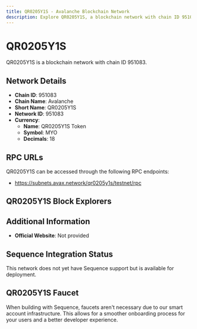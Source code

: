```yaml
--- 
title: QR0205Y1S - Avalanche Blockchain Network
description: Explore QR0205Y1S, a blockchain network with chain ID 951083. Learn about its native currency, QR0205Y1S Token, and how to interact with the network.
---
```


# QR0205Y1S

QR0205Y1S is a blockchain network with chain ID 951083.

## Network Details

- **Chain ID**: 951083
- **Chain Name**: Avalanche
- **Short Name**: QR0205Y1S
- **Network ID**: 951083
- **Currency**: 
  - **Name**: QR0205Y1S Token
  - **Symbol**: MYO
  - **Decimals**: 18

## RPC URLs

QR0205Y1S can be accessed through the following RPC endpoints:

- https://subnets.avax.network/qr0205y1s/testnet/rpc

## QR0205Y1S Block Explorers



## Additional Information

- **Official Website**: Not provided

## Sequence Integration Status

This network does not yet have Sequence support but is available for deployment.

## QR0205Y1S Faucet

When building with Sequence, faucets aren't necessary due to our smart account infrastructure. This allows for a smoother onboarding process for your users and a better developer experience.
